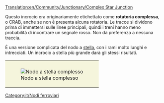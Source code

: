 [[Translation:en/Community/Junctionary/Complex Star Junction]]

{{it/Nodi ferroviari}}
{{it/Requisiti nodo|Costoso|3|0|1|1|1|1|0|0|0|0|0||I treni guasti influenzano solo una traccia.|
* Gestisce un numero elevato di treni contemporaneamente.
* La sua realizzazione richiede una enorme quantità di spazio.
}}
Questo incrocio era originariamente etichettato come '''rotatoria complessa''', o CRAB, anche se non è presenta alcuna rotatoria. Le tracce si dividono prima di immettersi sulle linee principali, quindi i treni hanno meno probabilità di incontrare un segnale rosso. Non dà preferenza a nessuna traccia.

È una versione complicata del nodo a  [[it/Community/Junctionary/Stella|stella]], con i rami molto lunghi e intrecciati. Un incrocio a stella più grande darà gli stessi risultati.

{|style="border: 0px; margin: auto;"
|style="padding: 10px 10px 5px; 10px; background-color: #F5F5DC;"|[[File:en/Lgroundabout.png|center|frame|Nodo a stella complesso]]
|}

[[Category:it/Nodi ferroviari]]